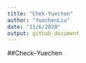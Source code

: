 ```yaml
---
title: "Chek-Yuechen"
author: "YuechenLiu"
date: "11/6/2020"
output: github_document
---
```


##Check--Yuechen
